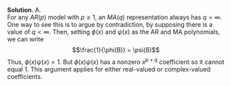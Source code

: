 
\color{blue}

**Solution**. A.\
For any $AR(p)$ model with $p\ge 1$, an $MA(q)$ representation always has $q=\infty$. One way to see this is to argue by contradiction, by supposing there is a value of $q<\infty$. Then, setting $\phi(x)$ and $\psi(x)$ as the AR and MA polynomials, we can write
$$\frac{1}{\phi(B)} = \psi(B)$$
Thus, $\phi(x)\psi(x)=1$. But $\phi(x)\psi(x)$ has a nonzero $x^{p+q}$ coefficient so it cannot equal $1$.
This argument applies for either real-valued or complex-valued coefficients.

\color{black}

